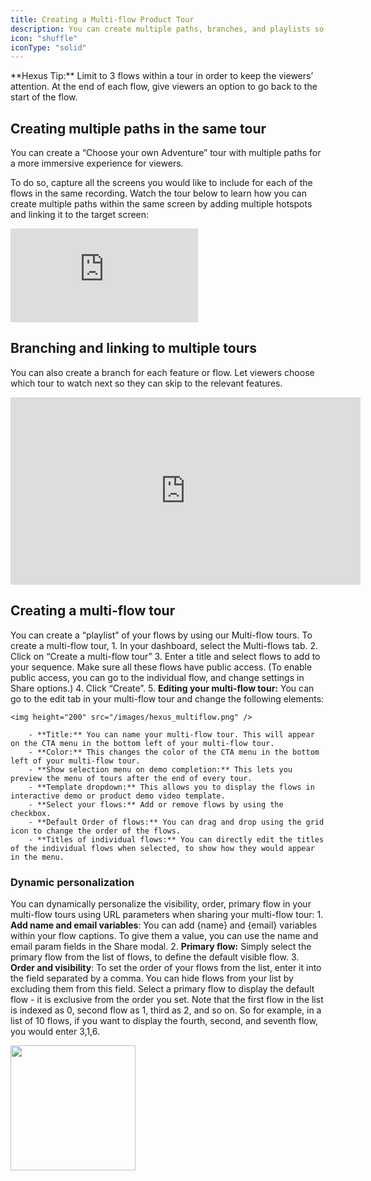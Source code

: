 ```yaml
---
title: Creating a Multi-flow Product Tour 
description: You can create multiple paths, branches, and playlists so your customers always have access to relevant and personalized tours.
icon: "shuffle"
iconType: "solid"
---
```


<Tip>
  **Hexus Tip:** Limit to 3 flows within a tour in order to keep the viewers’ attention. At the end of each flow, give viewers an option to go back to the start of the flow.
</Tip>

## Creating multiple paths in the same tour

You can create a “Choose your own Adventure” tour with multiple paths for a more immersive experience for viewers. 

To do so, capture all the screens you would like to include for each of the flows in the same recording. Watch the tour below to learn how you can create multiple paths within the same screen by adding multiple hotspots and linking it to the target screen:

<div style={{ position: 'relative', width: '100%', paddingTop: '56.25%' }}>
  <iframe
    src="https://app.usehexus.com/embed/f1a29187-3417-4772-937f-ca57b6355e6c"
    title="Hexus Multiflow Product Tour"
    frameborder="0"
    allow="accelerometer; autoplay; clipboard-write; encrypted-media; gyroscope; picture-in-picture"
    allowfullscreen
    style={{ position: 'absolute', top: 0, left: 0, width: '100%', height: '100%' }}
  ></iframe>
</div>

## Branching and linking to multiple tours

You can also create a branch for each feature or flow. Let viewers choose which tour to watch next so they can skip to the relevant features.

<div style={{ position: 'relative', width: '100%', paddingTop: '52.5%' }}>
  <iframe
    width="560"
    height="300"
    src="https://app.usehexus.com/embed/77f8f63d-f403-4030-b5dc-0d5ef2254097"
    title="Branching or Linking to Multiple Tours"
    frameborder="0"
    allow="accelerometer; autoplay; clipboard-write; encrypted-media; gyroscope; picture-in-picture"
    allowfullscreen
    style={{ position: 'absolute', top: 0, left: 0, width: '100%', height: '100%' }}
  ></iframe>
</div>

## Creating a multi-flow tour

You can create a “playlist” of your flows by using our Multi-flow tours. To create a multi-flow tour,
    1. In your dashboard, select the Multi-flows tab.
    2. Click on “Create a multi-flow tour”
    3. Enter a title and select flows to add to your sequence. Make sure all these flows have public access. (To enable public access, you can go to the individual flow, and change settings in Share options.)
    4. Click “Create”.
    5. **Editing your multi-flow tour:** You can go to the edit tab in your multi-flow tour and change the following elements:

    <img height="200" src="/images/hexus_multiflow.png" /> 

        - **Title:** You can name your multi-flow tour. This will appear on the CTA menu in the bottom left of your multi-flow tour.
        - **Color:** This changes the color of the CTA menu in the bottom left of your multi-flow tour.
        - **Show selection menu on demo completion:** This lets you preview the menu of tours after the end of every tour.
        - **Template dropdown:** This allows you to display the flows in interactive demo or product demo video template.
        - **Select your flows:** Add or remove flows by using the checkbox.
        - **Default Order of flows:** You can drag and drop using the grid icon to change the order of the flows.
        - **Titles of individual flows:** You can directly edit the titles of the individual flows when selected, to show how they would appear in the menu.

### Dynamic personalization

You can dynamically personalize the visibility, order, primary flow in your multi-flow tours using URL parameters when sharing your multi-flow tour:
    1. **Add name and email variables**: You can add {name} and {email} variables within your flow captions. To give them a value, you can use the name and email param fields in the Share modal.
    2. **Primary flow:** Simply select the primary flow from the list of flows, to define the default visible flow.
    3. **Order and visibility**: To set the order of your flows from the list, enter it into the field separated by a comma. You can hide flows from your list by excluding them from this field. Select a primary flow to display the default flow - it is exclusive from the order you set. Note that the first flow in the list is indexed as 0, second flow as 1, third as 2, and so on. So for example, in a list of 10 flows, if you want to display the fourth, second, and seventh flow, you would enter 3,1,6.

<img height="200" src="/images/dynamic-personalization.webp" /> 